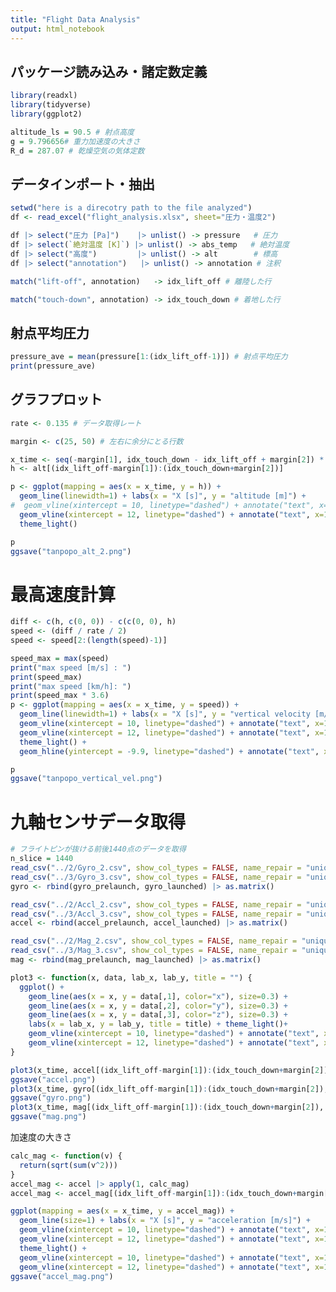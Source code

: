 ```yaml
---
title: "Flight Data Analysis"
output: html_notebook
---
```


## パッケージ読み込み・諸定数定義
```r
library(readxl)
library(tidyverse)
library(ggplot2)

altitude_ls = 90.5 # 射点高度
g = 9.796656# 重力加速度の大きさ
R_d = 287.07 # 乾燥空気の気体定数

```


## データインポート・抽出
```r
setwd("here is a direcotry path to the file analyzed")
df <- read_excel("flight_analysis.xlsx", sheet="圧力・温度2")

df |> select("圧力 [Pa]")    |> unlist() -> pressure   # 圧力
df |> select(`絶対温度 [K]`) |> unlist() -> abs_temp   # 絶対温度
df |> select("高度")         |> unlist() -> alt        # 標高
df |> select("annotation")   |> unlist() -> annotation # 注釈

match("lift-off", annotation)   -> idx_lift_off # 離陸した行

match("touch-down", annotation) -> idx_touch_down # 着地した行
```

## 射点平均圧力
```r
pressure_ave = mean(pressure[1:(idx_lift_off-1)]) # 射点平均圧力
print(pressure_ave)
```


## グラフプロット
```r
rate <- 0.135 # データ取得レート

margin <- c(25, 50) # 左右に余分にとる行数

x_time <- seq(-margin[1], idx_touch_down - idx_lift_off + margin[2]) * rate
h <- alt[(idx_lift_off-margin[1]):(idx_touch_down+margin[2])]

p <- ggplot(mapping = aes(x = x_time, y = h)) +
  geom_line(linewidth=1) + labs(x = "X [s]", y = "altitude [m]") + 
#  geom_vline(xintercept = 10, linetype="dashed") + annotate("text", x=10, y=0, label=" X+10 ", hjust=1) +
  geom_vline(xintercept = 12, linetype="dashed") + annotate("text", x=12, y=0, label=" X+12 ", hjust=0) + 
  theme_light()

p
ggsave("tanpopo_alt_2.png")
```
# 最高速度計算
```r
diff <- c(h, c(0, 0)) - c(c(0, 0), h)
speed <- (diff / rate / 2)
speed <- speed[2:(length(speed)-1)]

speed_max = max(speed)
print("max speed [m/s] : ")
print(speed_max)
print("max speed [km/h]: ")
print(speed_max * 3.6)
p <- ggplot(mapping = aes(x = x_time, y = speed)) +
  geom_line(linewidth=1) + labs(x = "X [s]", y = "vertical velocity [m/s]") + 
  geom_vline(xintercept = 10, linetype="dashed") + annotate("text", x=10, y=20, label=" X+10 ", hjust=1) +
  geom_vline(xintercept = 12, linetype="dashed") + annotate("text", x=12, y=20, label=" X+12 ", hjust=0) + 
  theme_light() + 
  geom_hline(yintercept = -9.9, linetype="dashed") + annotate("text", x=34, y=-20, label="-10 [m/s]\n(parachute design val.)", hjust=0.5, size=4)

p
ggsave("tanpopo_vertical_vel.png")

```



# 九軸センサデータ取得


```r
# フライトピンが抜ける前後1440点のデータを取得
n_slice = 1440
read_csv("../2/Gyro_2.csv", show_col_types = FALSE, name_repair = "unique_quiet")[, 3:5] |> slice_tail(n = n_slice) -> gyro_prelaunch
read_csv("../3/Gyro_3.csv", show_col_types = FALSE, name_repair = "unique_quiet")[, 3:5] |> slice_head(n = n_slice) -> gyro_launched
gyro <- rbind(gyro_prelaunch, gyro_launched) |> as.matrix()

read_csv("../2/Accl_2.csv", show_col_types = FALSE, name_repair = "unique_quiet")[, 3:5] |> slice_tail(n = n_slice) -> accel_prelaunch
read_csv("../3/Accl_3.csv", show_col_types = FALSE, name_repair = "unique_quiet")[, 3:5] |> slice_head(n = n_slice) -> accel_launched
accel <- rbind(accel_prelaunch, accel_launched) |> as.matrix()

read_csv("../2/Mag_2.csv", show_col_types = FALSE, name_repair = "unique_quiet")[, 3:5] |> slice_tail(n = n_slice) -> mag_prelaunch
read_csv("../3/Mag_3.csv", show_col_types = FALSE, name_repair = "unique_quiet")[, 3:5] |> slice_head(n = n_slice) -> mag_launched
mag <- rbind(mag_prelaunch, mag_launched) |> as.matrix()

plot3 <- function(x, data, lab_x, lab_y, title = "") {
  ggplot() +
    geom_line(aes(x = x, y = data[,1], color="x"), size=0.3) +
    geom_line(aes(x = x, y = data[,2], color="y"), size=0.3) + 
    geom_line(aes(x = x, y = data[,3], color="z"), size=0.3) + 
    labs(x = lab_x, y = lab_y, title = title) + theme_light()+ 
    geom_vline(xintercept = 10, linetype="dashed") + annotate("text", x=10, y=0, label=" X+10 ", hjust=1) +
    geom_vline(xintercept = 12, linetype="dashed") + annotate("text", x=12, y=0, label=" X+12 ", hjust=0)
}

plot3(x_time, accel[(idx_lift_off-margin[1]):(idx_touch_down+margin[2]), ], "X [s]", "Acceleration [m/s^2]")
ggsave("accel.png")
plot3(x_time, gyro[(idx_lift_off-margin[1]):(idx_touch_down+margin[2]), ], "X [s]", "Gyro [deg/s]")
ggsave("gyro.png")
plot3(x_time, mag[(idx_lift_off-margin[1]):(idx_touch_down+margin[2]), ], "X [s]", "Magnetometer [μT]")
ggsave("mag.png")
```

加速度の大きさ

```r
calc_mag <- function(v) {
  return(sqrt(sum(v^2)))
}
accel_mag <- accel |> apply(1, calc_mag)
accel_mag <- accel_mag[(idx_lift_off-margin[1]):(idx_touch_down+margin[2])]

ggplot(mapping = aes(x = x_time, y = accel_mag)) +
  geom_line(size=1) + labs(x = "X [s]", y = "acceleration [m/s]") + 
  geom_vline(xintercept = 10, linetype="dashed") + annotate("text", x=10, y=0, label=" X+10 ", hjust=1) +
  geom_vline(xintercept = 12, linetype="dashed") + annotate("text", x=12, y=0, label=" X+12 ", hjust=0) + 
  theme_light() + 
  geom_vline(xintercept = 10, linetype="dashed") + annotate("text", x=10, y=0, label=" X+10 ", hjust=1) +
  geom_vline(xintercept = 12, linetype="dashed") + annotate("text", x=12, y=0, label=" X+12 ", hjust=0)
ggsave("accel_mag.png")

```





















